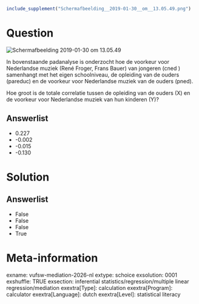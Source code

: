 ```{r, echo = FALSE, results = "hide"}
include_supplement("Schermafbeelding__2019-01-30__om__13.05.49.png")
```

Question
========
<img src="Schermafbeelding__2019-01-30__om__13.05.49.png"
class="fr-fic fr-dii tvcss_2"
alt="Schermafbeelding 2019-01-30 om 13.05.49" />  
  
In bovenstaande padanalyse is onderzocht hoe de voorkeur voor
Nederlandse muziek (René Froger, Frans Bauer) van jongeren (cned )
samenhangt met het eigen schoolniveau, de opleiding van de ouders
(pareduc) en de voorkeur voor Nederlandse muziek van de ouders (pned).  

Hoe groot is de totale correlatie tussen de opleiding van de ouders (X)
en de voorkeur voor Nederlandse muziek van hun kinderen (Y)?

Answerlist
----------
* 0.227
* -0.002
* -0.015
* -0.130

Solution
========










Answerlist
----------
* False
* False
* False
* True

Meta-information
================
exname: vufsw-mediation-2026-nl
extype: schoice
exsolution: 0001
exshuffle: TRUE
exsection: inferential statistics/regression/multiple linear regression/mediation
exextra[Type]: calculation
exextra[Program]: calculator
exextra[Language]: dutch
exextra[Level]: statistical literacy

